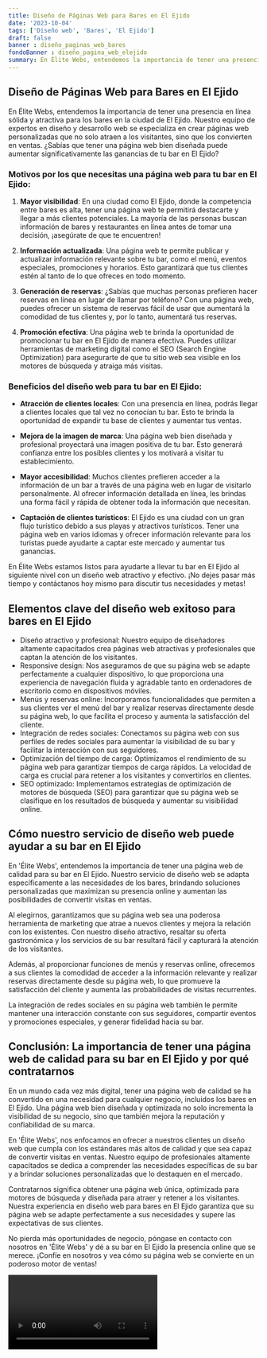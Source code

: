```yaml
---
title: Diseño de Páginas Web para Bares en El Ejido
date: '2023-10-04'
tags: ['Diseño web', 'Bares', 'El Ejido']
draft: false
banner : diseño_paginas_web_bares
fondoBanner : diseño_pagina_web_elejido
summary: En Élite Webs, entendemos la importancia de tener una presencia en línea sólida y atractiva para los bares en la ciudad de El Ejido. Nuestro equipo de expertos en diseño y desarrollo web se especializa en crear páginas web personalizadas que no solo atraen a los visitantes, sino que los convierten en ventas. ¿Sabías que tener una página web bien diseñada puede aumentar significativamente las ganancias de tu bar en El Ejido?
---
```


## Diseño de Páginas Web para Bares en El Ejido

En Élite Webs, entendemos la importancia de tener una presencia en línea sólida y atractiva para los bares en la ciudad de El Ejido. Nuestro equipo de expertos en diseño y desarrollo web se especializa en crear páginas web personalizadas que no solo atraen a los visitantes, sino que los convierten en ventas. ¿Sabías que tener una página web bien diseñada puede aumentar significativamente las ganancias de tu bar en El Ejido?

### Motivos por los que necesitas una página web para tu bar en El Ejido:

1. **Mayor visibilidad**: En una ciudad como El Ejido, donde la competencia entre bares es alta, tener una página web te permitirá destacarte y llegar a más clientes potenciales. La mayoría de las personas buscan información de bares y restaurantes en línea antes de tomar una decisión, ¡asegúrate de que te encuentren!

2. **Información actualizada**: Una página web te permite publicar y actualizar información relevante sobre tu bar, como el menú, eventos especiales, promociones y horarios. Esto garantizará que tus clientes estén al tanto de lo que ofreces en todo momento.

3. **Generación de reservas**: ¿Sabías que muchas personas prefieren hacer reservas en línea en lugar de llamar por teléfono? Con una página web, puedes ofrecer un sistema de reservas fácil de usar que aumentará la comodidad de tus clientes y, por lo tanto, aumentará tus reservas.

4. **Promoción efectiva**: Una página web te brinda la oportunidad de promocionar tu bar en El Ejido de manera efectiva. Puedes utilizar herramientas de marketing digital como el SEO (Search Engine Optimization) para asegurarte de que tu sitio web sea visible en los motores de búsqueda y atraiga más visitas.

### Beneficios del diseño web para tu bar en El Ejido:

- **Atracción de clientes locales**: Con una presencia en línea, podrás llegar a clientes locales que tal vez no conocían tu bar. Esto te brinda la oportunidad de expandir tu base de clientes y aumentar tus ventas.

- **Mejora de la imagen de marca**: Una página web bien diseñada y profesional proyectará una imagen positiva de tu bar. Esto generará confianza entre los posibles clientes y los motivará a visitar tu establecimiento.

- **Mayor accesibilidad**: Muchos clientes prefieren acceder a la información de un bar a través de una página web en lugar de visitarlo personalmente. Al ofrecer información detallada en línea, les brindas una forma fácil y rápida de obtener toda la información que necesitan.

- **Captación de clientes turísticos**: El Ejido es una ciudad con un gran flujo turístico debido a sus playas y atractivos turísticos. Tener una página web en varios idiomas y ofrecer información relevante para los turistas puede ayudarte a captar este mercado y aumentar tus ganancias.

En Élite Webs estamos listos para ayudarte a llevar tu bar en El Ejido al siguiente nivel con un diseño web atractivo y efectivo. ¡No dejes pasar más tiempo y contáctanos hoy mismo para discutir tus necesidades y metas!

<GifSeo />

<Cta />

## Elementos clave del diseño web exitoso para bares en El Ejido

- Diseño atractivo y profesional: Nuestro equipo de diseñadores altamente capacitados crea páginas web atractivas y profesionales que captan la atención de los visitantes.
- Responsive design: Nos aseguramos de que su página web se adapte perfectamente a cualquier dispositivo, lo que proporciona una experiencia de navegación fluida y agradable tanto en ordenadores de escritorio como en dispositivos móviles.
- Menús y reservas online: Incorporamos funcionalidades que permiten a sus clientes ver el menú del bar y realizar reservas directamente desde su página web, lo que facilita el proceso y aumenta la satisfacción del cliente.
- Integración de redes sociales: Conectamos su página web con sus perfiles de redes sociales para aumentar la visibilidad de su bar y facilitar la interacción con sus seguidores.
- Optimización del tiempo de carga: Optimizamos el rendimiento de su página web para garantizar tiempos de carga rápidos. La velocidad de carga es crucial para retener a los visitantes y convertirlos en clientes.
- SEO optimizado: Implementamos estrategias de optimización de motores de búsqueda (SEO) para garantizar que su página web se clasifique en los resultados de búsqueda y aumentar su visibilidad online.

## Cómo nuestro servicio de diseño web puede ayudar a su bar en El Ejido

En 'Élite Webs', entendemos la importancia de tener una página web de calidad para su bar en El Ejido. Nuestro servicio de diseño web se adapta específicamente a las necesidades de los bares, brindando soluciones personalizadas que maximizan su presencia online y aumentan las posibilidades de convertir visitas en ventas.

Al elegirnos, garantizamos que su página web sea una poderosa herramienta de marketing que atrae a nuevos clientes y mejora la relación con los existentes. Con nuestro diseño atractivo, resaltar su oferta gastronómica y los servicios de su bar resultará fácil y capturará la atención de los visitantes.

Además, al proporcionar funciones de menús y reservas online, ofrecemos a sus clientes la comodidad de acceder a la información relevante y realizar reservas directamente desde su página web, lo que promueve la satisfacción del cliente y aumenta las probabilidades de visitas recurrentes.

La integración de redes sociales en su página web también le permite mantener una interacción constante con sus seguidores, compartir eventos y promociones especiales, y generar fidelidad hacia su bar.

## Conclusión: La importancia de tener una página web de calidad para su bar en El Ejido y por qué contratarnos

En un mundo cada vez más digital, tener una página web de calidad se ha convertido en una necesidad para cualquier negocio, incluidos los bares en El Ejido. Una página web bien diseñada y optimizada no solo incrementa la visibilidad de su negocio, sino que también mejora la reputación y confiabilidad de su marca.

En 'Élite Webs', nos enfocamos en ofrecer a nuestros clientes un diseño web que cumpla con los estándares más altos de calidad y que sea capaz de convertir visitas en ventas. Nuestro equipo de profesionales altamente capacitados se dedica a comprender las necesidades específicas de su bar y a brindar soluciones personalizadas que lo destaquen en el mercado.

Contratarnos significa obtener una página web única, optimizada para motores de búsqueda y diseñada para atraer y retener a los visitantes. Nuestra experiencia en diseño web para bares en El Ejido garantiza que su página web se adapte perfectamente a sus necesidades y supere las expectativas de sus clientes.

No pierda más oportunidades de negocio, póngase en contacto con nosotros en 'Élite Webs' y dé a su bar en El Ejido la presencia online que se merece. ¡Confíe en nosotros y vea cómo su página web se convierte en un poderoso motor de ventas!

<Video />

<CtaBot job='Bares' city='El Ejido'/>

<Gmaps query='El Ejido+españa+maps' />